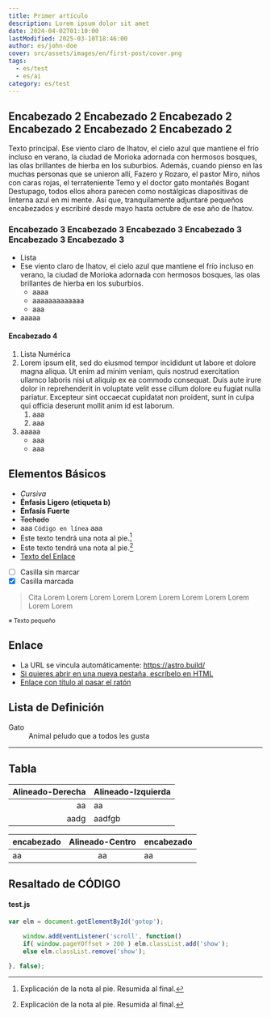 ```yaml
---
title: Primer artículo
description: Lorem ipsum dolor sit amet
date: 2024-04-02T01:10:00
lastModified: 2025-03-10T18:46:00
author: es/john-doe
cover: src/assets/images/en/first-post/cover.png
tags:
  - es/test
  - es/ai
category: es/test
---
```

## Encabezado 2 Encabezado 2 Encabezado 2 Encabezado 2 Encabezado 2 Encabezado 2
Texto principal. Ese viento claro de Ihatov, el cielo azul que mantiene el frío incluso en verano, la ciudad de Morioka adornada con hermosos bosques, las olas brillantes de hierba en los suburbios. Además, cuando pienso en las muchas personas que se unieron allí, Fazero y Rozaro, el pastor Miro, niños con caras rojas, el terrateniente Temo y el doctor gato montañés Bogant Destupago, todos ellos ahora parecen como nostálgicas diapositivas de linterna azul en mi mente. Así que, tranquilamente adjuntaré pequeños encabezados y escribiré desde mayo hasta octubre de ese año de Ihatov.

### Encabezado 3 Encabezado 3 Encabezado 3 Encabezado 3 Encabezado 3 Encabezado 3
- Lista
- Ese viento claro de Ihatov, el cielo azul que mantiene el frío incluso en verano, la ciudad de Morioka adornada con hermosos bosques, las olas brillantes de hierba en los suburbios.
    - aaaa
    - aaaaaaaaaaaaa
    - aaa
- aaaaa

#### Encabezado 4
1. Lista Numérica
1. Lorem ipsum elit, sed do eiusmod tempor incididunt ut labore et dolore magna aliqua. Ut enim ad minim veniam, quis nostrud exercitation ullamco laboris nisi ut aliquip ex ea commodo consequat. Duis aute irure dolor in reprehenderit in voluptate velit esse cillum dolore eu fugiat nulla pariatur. Excepteur sint occaecat cupidatat non proident, sunt in culpa qui officia deserunt mollit anim id est laborum.
    1. aaa
    1. aaa
1. aaaaa
    * aaa
    * aaa

## Elementos Básicos
- *Cursiva*
- <b>Énfasis Ligero (etiqueta b)</b>
- **Énfasis Fuerte**
- ~~Tachado~~
- aaa `Código en línea` aaa
- Este texto tendrá una nota al pie.[^1]
- Este texto tendrá una nota al pie.[^2]
- [Texto del Enlace](https://astro.build/)
- [ ] Casilla sin marcar
- [x] Casilla marcada

[^1]: Explicación de la nota al pie. Resumida al final.
[^2]: Explicación de la nota al pie. Resumida al final.

> Cita Lorem Lorem Lorem Lorem Lorem Lorem Lorem Lorem Lorem Lorem Lorem

<small>※ Texto pequeño</small>

## Enlace
- La URL se vincula automáticamente: https://astro.build/
- <a href="https://astro.build/" target="brank_">Si quieres abrir en una nueva pestaña, escríbelo en HTML</a>
- [Enlace con título al pasar el ratón](https://astro.build/ "Hola")

## Lista de Definición

<dl>
    <dt>Gato</dt>
    <dd>Animal peludo que a todos les gusta</dd>
</dl>

---

## Tabla
Alineado-Derecha | Alineado-Izquierda
--:|:--
aa | aa
aadg | aadfgb

encabezado | Alineado-Centro | encabezado
:--|:--:|:--
aa | aa | aa

## Resaltado de CÓDIGO

#### test.js

```js
var elm = document.getElementById('gotop');

    window.addEventListener('scroll', function()
    if( window.pageYOffset > 200 ) elm.classList.add('show');
    else elm.classList.remove('show');

}, false);
```
